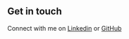 ## Get in touch

Connect with me on [Linkedin](https://www.linkedin.com/in/techtony/) or [GitHub](https://github.com/TBLopez)